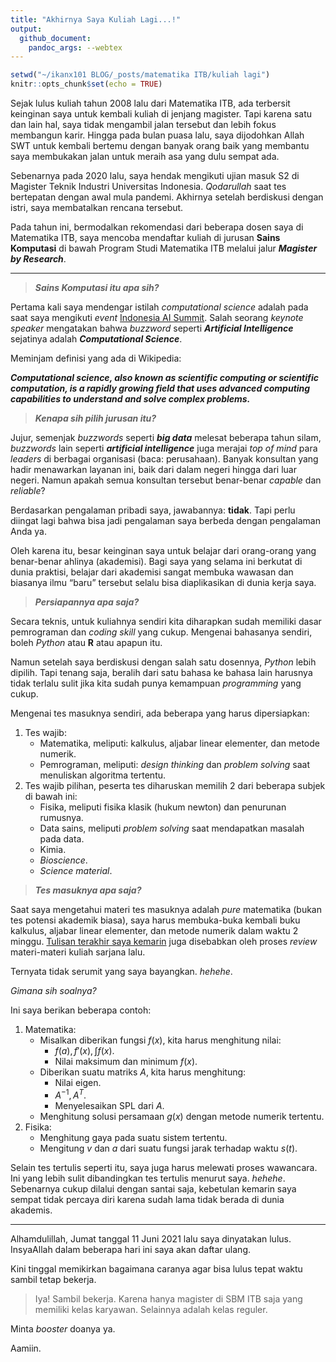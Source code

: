 ```yaml
---
title: "Akhirnya Saya Kuliah Lagi...!"
output: 
  github_document:
    pandoc_args: --webtex
---
```


```r
setwd("~/ikanx101 BLOG/_posts/matematika ITB/kuliah lagi")
knitr::opts_chunk$set(echo = TRUE)
```

Sejak lulus kuliah tahun 2008 lalu dari Matematika ITB, ada terbersit keinginan saya untuk kembali kuliah di jenjang magister. Tapi karena satu dan lain hal, saya tidak mengambil jalan tersebut dan lebih fokus membangun karir. Hingga pada bulan puasa lalu, saya dijodohkan Allah SWT untuk kembali bertemu dengan banyak orang baik yang membantu saya membukakan jalan untuk meraih asa yang dulu sempat ada.

Sebenarnya pada 2020 lalu, saya hendak mengikuti ujian masuk S2 di Magister Teknik Industri Universitas Indonesia. _Qodarullah_ saat tes bertepatan dengan awal mula pandemi. Akhirnya setelah berdiskusi dengan istri, saya membatalkan rencana tersebut.

Pada tahun ini, bermodalkan rekomendasi dari beberapa dosen saya di Matematika ITB, saya mencoba mendaftar kuliah di jurusan __Sains Komputasi__ di bawah Program Studi Matematika ITB melalui jalur ___Magister by Research___.

---

> ___Sains Komputasi itu apa sih?___

Pertama kali saya mendengar istilah _computational science_ adalah pada saat saya mengikuti _event_ [Indonesia AI Summit](https://passingthroughresearcher.wordpress.com/2019/08/22/summary-event-indonesian-artificial-intelligence-summit-2019-day-1-keynote-speaker-1/). Salah seorang _keynote speaker_ mengatakan bahwa _buzzword_ seperti ___Artificial Intelligence___ sejatinya adalah ___Computational Science___.

Meminjam definisi yang ada di Wikipedia:

___Computational science, also known as scientific computing or scientific computation, is a rapidly growing field that uses advanced computing capabilities to understand and solve complex problems.___

> ___Kenapa sih pilih jurusan itu?___

Jujur, semenjak _buzzwords_ seperti ___big data___ melesat beberapa tahun silam, _buzzwords_ lain seperti ___artificial intelligence___ juga merajai _top of mind_ para _leaders_ di berbagai organisasi (baca: perusahaan). Banyak konsultan yang hadir menawarkan layanan ini, baik dari dalam negeri hingga dari luar negeri. Namun apakah semua konsultan tersebut benar-benar _capable_ dan _reliable_? 

Berdasarkan pengalaman pribadi saya, jawabannya: __tidak__. Tapi perlu diingat lagi bahwa bisa jadi pengalaman saya berbeda dengan pengalaman Anda ya.

Oleh karena itu, besar keinginan saya untuk belajar dari orang-orang yang benar-benar ahlinya (akademisi). Bagi saya yang selama ini berkutat di dunia praktisi, belajar dari akademisi sangat membuka wawasan dan biasanya ilmu "baru" tersebut selalu bisa diaplikasikan di dunia kerja saya.

> ___Persiapannya apa saja?___

Secara teknis, untuk kuliahnya sendiri kita diharapkan sudah memiliki dasar pemrograman dan _coding skill_ yang cukup. Mengenai bahasanya sendiri, boleh _Python_ atau __R__ atau apapun itu.

Namun setelah saya berdiskusi dengan salah satu dosennya, _Python_ lebih dipilih. Tapi tenang saja, beralih dari satu bahasa ke bahasa lain harusnya tidak terlalu sulit jika kita sudah punya kemampuan _programming_ yang cukup. 

Mengenai tes masuknya sendiri, ada beberapa yang harus dipersiapkan:

1. Tes wajib:
    - Matematika, meliputi: kalkulus, aljabar linear elementer, dan metode numerik.
    - Pemrograman, meliputi: _design thinking_ dan _problem solving_ saat menuliskan algoritma tertentu.
1. Tes wajib pilihan, peserta tes diharuskan memilih 2 dari beberapa subjek di bawah ini:
    - Fisika, meliputi fisika klasik (hukum newton) dan penurunan rumusnya.
    - Data sains, meliputi _problem solving_ saat mendapatkan masalah pada data.
    - Kimia.
    - _Bioscience_.
    - _Science material_.
    
> ___Tes masuknya apa saja?___

Saat saya mengetahui materi tes masuknya adalah _pure_ matematika (bukan tes potensi akademik biasa), saya harus membuka-buka kembali buku kalkulus, aljabar linear elementer, dan metode numerik dalam waktu 2 minggu. [Tulisan terakhir saya kemarin](https://ikanx101.com/blog/math-r/) juga disebabkan oleh proses _review_ materi-materi kuliah sarjana lalu.

Ternyata tidak serumit yang saya bayangkan. _hehehe_.

_Gimana sih soalnya?_

Ini saya berikan beberapa contoh:

1. Matematika:
    - Misalkan diberikan fungsi $f(x)$, kita harus menghitung nilai:
        - $f(a), f'(x), \int f(x)$.
        - Nilai maksimum dan minimum $f(x)$.
    - Diberikan suatu matriks $A$, kita harus menghitung:
        - Nilai eigen.
        - $A^{-1}, A^T$.
        - Menyelesaikan SPL dari $A$.
    - Menghitung solusi persamaan $g(x)$ dengan metode numerik tertentu.
1. Fisika:
    - Menghitung gaya pada suatu sistem tertentu.
    - Mengitung $v$ dan $a$ dari suatu fungsi jarak terhadap waktu $s(t)$.
    
Selain tes tertulis seperti itu, saya juga harus melewati proses wawancara. Ini yang lebih sulit dibandingkan tes tertulis menurut saya. _hehehe_. Sebenarnya cukup dilalui dengan santai saja, kebetulan kemarin saya sempat tidak percaya diri karena sudah lama tidak berada di dunia akademis.

---

Alhamdulillah, Jumat tanggal 11 Juni 2021 lalu saya dinyatakan lulus. InsyaAllah dalam beberapa hari ini saya akan daftar ulang.

Kini tinggal memikirkan bagaimana caranya agar bisa lulus tepat waktu sambil tetap bekerja.

> Iya! Sambil bekerja. Karena hanya magister di SBM ITB saja yang memiliki kelas karyawan. Selainnya adalah kelas reguler. 

Minta _booster_ doanya ya.

Aamiin.
